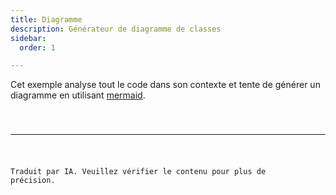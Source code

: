 ```yaml
---
title: Diagramme
description: Générateur de diagramme de classes
sidebar:
  order: 1

---
```



Cet exemple analyse tout le code dans son contexte et tente de générer un diagramme en utilisant [mermaid](https://mermaid.js.org/).

<Code code={source} wrap={true} lang="ts" title="diagram.genai.mts" />

<hr />

Traduit par IA. Veuillez vérifier le contenu pour plus de précision.
